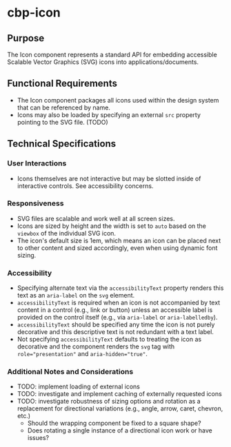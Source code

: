 
<Meta title="Components/Icon/Specifications" />

# cbp-icon

## Purpose

The Icon component represents a standard API for embedding accessible Scalable Vector Graphics (SVG) icons into applications/documents.

## Functional Requirements

* The Icon component packages all icons used within the design system that can be referenced by name.
* Icons may also be loaded by specifying an external `src` property pointing to the SVG file. (TODO)

## Technical Specifications

### User Interactions

* Icons themselves are not interactive but may be slotted inside of interactive controls. See accessibility concerns.

### Responsiveness

* SVG files are scalable and work well at all screen sizes.
* Icons are sized by height and the width is set to `auto` based on the `viewbox` of the individual SVG icon.
* The icon's default size is 1em, which means an icon can be placed next to other content and sized accordingly, even when using dynamic font sizing.

### Accessibility

* Specifying alternate text via the `accessibilityText` property renders this text as an `aria-label` on the `svg` element.
* `accessibilityText` is required when an icon is not accompanied by text content in a control (e.g., link or button) unless an accessible label is provided on the control itself (e.g., via `aria-label` or `aria-labelledby`).
* `accessibilityText` should be specified any time the icon is not purely decorative and this descriptive text is not redundant with a text label.
* Not specifying `accessibilityText` defaults to treating the icon as decorative and the component renders the `svg` tag with `role="presentation"` and `aria-hidden="true"`.

### Additional Notes and Considerations

* TODO: implement loading of external icons
* TODO: investigate and implement caching of externally requested icons
* TODO: investigate robustness of sizing options and rotation as a replacement for directional variations (e.g., angle, arrow, caret, chevron, etc.)
  * Should the wrapping component be fixed to a square shape?
  * Does rotating a single instance of a directional icon work or have issues?
  

